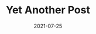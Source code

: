 ---
title: "Yet Another Post"
date: "2021-07-25"
slug: "yet-another-post"
hero_image: "./big_ben.jpg"
hero_image_alt: "Big Ben"
hero_image_credit_text: "Goran Backman"
hero_image_credit_link: ""
---